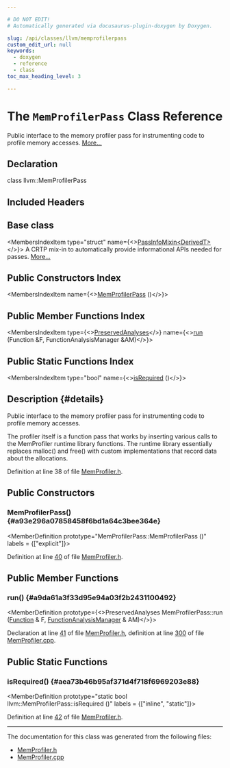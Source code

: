 ```yaml
---

# DO NOT EDIT!
# Automatically generated via docusaurus-plugin-doxygen by Doxygen.

slug: /api/classes/llvm/memprofilerpass
custom_edit_url: null
keywords:
  - doxygen
  - reference
  - class
toc_max_heading_level: 3

---
```





# The `MemProfilerPass` Class Reference

<DoxygenPage pluginConfig={pluginConfig}>

Public interface to the memory profiler pass for instrumenting code to profile memory accesses. <a href="#details">More...</a>

## Declaration

<CodeBlock>class llvm::MemProfilerPass</CodeBlock>

## Included Headers

<IncludesList>
<IncludesListItem
  filePath="llvm/Transforms/Instrumentation/MemProfiler.h"
  permalink="/docs/api/files/include/include/llvm/include/llvm/transforms/include/llvm/transforms/instrumentation/memprofiler-h"
  isLocal="true" />
</IncludesList>

## Base class

<MembersIndex>

<MembersIndexItem
  type="struct"
  name={<><a href="/docs/api/structs/llvm/passinfomixin">PassInfoMixin&lt;DerivedT&gt;</a></>}>
A CRTP mix-in to automatically provide informational APIs needed for passes. <a href="/docs/api/structs/llvm/passinfomixin/#details">More...</a>
</MembersIndexItem>

</MembersIndex>

## Public Constructors Index

<MembersIndex>

<MembersIndexItem
  name={<><a href="#a93e296a07858458f6bd1a64c3bee364e">MemProfilerPass</a> ()</>}>
</MembersIndexItem>

</MembersIndex>

## Public Member Functions Index

<MembersIndex>

<MembersIndexItem
  type={<><a href="/docs/api/classes/llvm/preservedanalyses">PreservedAnalyses</a></>}
  name={<><a href="#a9da61a3f33d95e94a03f2b2431100492">run</a> (Function &amp;F, FunctionAnalysisManager &amp;AM)</>}>
</MembersIndexItem>

</MembersIndex>

## Public Static Functions Index

<MembersIndex>

<MembersIndexItem
  type="bool"
  name={<><a href="#aea73b46b95af371d4f718f6969203e88">isRequired</a> ()</>}>
</MembersIndexItem>

</MembersIndex>

## Description {#details}

Public interface to the memory profiler pass for instrumenting code to profile memory accesses.

The profiler itself is a function pass that works by inserting various calls to the MemProfiler runtime library functions. The runtime library essentially replaces malloc() and free() with custom implementations that record data about the allocations.

Definition at line 38 of file <a href="/docs/api/files/include/include/llvm/include/llvm/transforms/include/llvm/transforms/instrumentation/memprofiler-h">MemProfiler.h</a>.

<SectionDefinition>

## Public Constructors

### MemProfilerPass() {#a93e296a07858458f6bd1a64c3bee364e}

<MemberDefinition
  prototype="MemProfilerPass::MemProfilerPass ()"
  labels = {["explicit"]}>

Definition at line <a href="/docs/api/files/include/include/llvm/include/llvm/transforms/include/llvm/transforms/instrumentation/memprofiler-h/#l00040">40</a> of file <a href="/docs/api/files/include/include/llvm/include/llvm/transforms/include/llvm/transforms/instrumentation/memprofiler-h">MemProfiler.h</a>.
</MemberDefinition>

</SectionDefinition>

<SectionDefinition>

## Public Member Functions

### run() {#a9da61a3f33d95e94a03f2b2431100492}

<MemberDefinition
  prototype={<>PreservedAnalyses MemProfilerPass::run (<a href="/docs/api/classes/llvm/function">Function</a> &amp; F, <a href="/docs/api/namespaces/llvm/#adce09a5a0de0e3177eb00e932734af2f">FunctionAnalysisManager</a> &amp; AM)</>}>

Declaration at line <a href="/docs/api/files/include/include/llvm/include/llvm/transforms/include/llvm/transforms/instrumentation/memprofiler-h/#l00041">41</a> of file <a href="/docs/api/files/include/include/llvm/include/llvm/transforms/include/llvm/transforms/instrumentation/memprofiler-h">MemProfiler.h</a>, definition at line <a href="/docs/api/files/lib/lib/transforms/lib/transforms/instrumentation/memprofiler-cpp/#l00300">300</a> of file <a href="/docs/api/files/lib/lib/transforms/lib/transforms/instrumentation/memprofiler-cpp">MemProfiler.cpp</a>.
</MemberDefinition>

</SectionDefinition>

<SectionDefinition>

## Public Static Functions

### isRequired() {#aea73b46b95af371d4f718f6969203e88}

<MemberDefinition
  prototype="static bool llvm::MemProfilerPass::isRequired ()"
  labels = {["inline", "static"]}>

Definition at line <a href="/docs/api/files/include/include/llvm/include/llvm/transforms/include/llvm/transforms/instrumentation/memprofiler-h/#l00042">42</a> of file <a href="/docs/api/files/include/include/llvm/include/llvm/transforms/include/llvm/transforms/instrumentation/memprofiler-h">MemProfiler.h</a>.
</MemberDefinition>

</SectionDefinition>

<hr/>

The documentation for this class was generated from the following files:

<ul>
<li><a href="/docs/api/files/include/include/llvm/include/llvm/transforms/include/llvm/transforms/instrumentation/memprofiler-h">MemProfiler.h</a></li>
<li><a href="/docs/api/files/lib/lib/transforms/lib/transforms/instrumentation/memprofiler-cpp">MemProfiler.cpp</a></li>
</ul>

</DoxygenPage>
